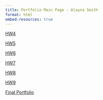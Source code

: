 ```yaml
---
title: Portfolio Main Page - Alayna Smith
format: html
embed-resources: true
---
```


[HW4](HW4/)

[HW5](HW5/)

[HW6](HW6/)

[HW7](HW7/)

[HW8](HW8/)

[HW9](HW9/)

[Final Portfolio](final_portfolio/)